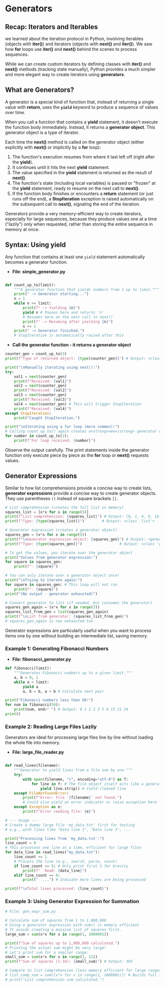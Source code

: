 

# Generators 

## Recap: Iterators and Iterables


we learned about the iteration protocol in Python, involving iterables (objects with **__iter__()**) and iterators (objects with **__next__()** and **__iter__()**). We saw how **for** loops use **iter()** and **next()** behind the scenes to process sequences.

While we can create custom iterators by defining classes with **__iter__()** and **__next__()** methods (tracking state manually), Python provides a much simpler and more elegant way to create iterators using **generators**.

## What are Generators?
<section id="what-are-generators"></section>

A generator is a special kind of function that, instead of returning a single value with **return**, uses the **`yield`** keyword to produce a sequence of values over time.

When you call a function that contains a **yield** statement, it doesn't execute the function body immediately. Instead, it returns a **generator object**. This generator object is a type of iterator.

Each time the **__next__()** method is called on the generator object (either explicitly with **next()** or implicitly by a **for** loop):

1.  The function's execution resumes from where it last left off (right after the **yield**).
2.  It continues until it hits the next **yield** statement.
3.  The value specified in the **yield** statement is returned as the result of **__next__()**.
4.  The function's state (including local variables) is paused or "frozen" at the **yield** statement, ready to resume on the next call to **__next__()**.
5.  If the function body finishes or encounters a **return** statement (or just runs off the end), a **StopIteration** exception is raised automatically on the subsequent call to **__next__()**, signaling the end of the iteration.

Generators provide a very memory-efficient way to create iterators, especially for large sequences, because they produce values one at a time ("lazily") only when requested, rather than storing the entire sequence in memory at once.

## Syntax: Using **yield**
<section id="syntax-using-yield"></section>

Any function that contains at least one `yield` statement automatically becomes a generator function.


* **File: simple_generator.py**
```python

def count_up_to(limit):
    """A generator function that yields numbers from 1 up to limit."""
    print(" -> Generator starting...")
    n = 1
    while n <= limit:
        print(f" -> Yielding {n}")
        yield n # Pauses here and returns 'n'
        # Resumes here on the next call to next()
        print(f" -> Resuming after yielding {n}")
        n += 1
    print(" -> Generator finished.")
    # StopIteration is automatically raised after this
```
* **Call the generator function - it returns a generator object**
```python
counter_gen = count_up_to(3)
print(f"Type of returned object: {type(counter_gen)}") # Output: <class 'generator'>

print("\nManually iterating using next():")
try:
    val1 = next(counter_gen)
    print(f"Received: {val1}")
    val2 = next(counter_gen)
    print(f"Received: {val2}")
    val3 = next(counter_gen)
    print(f"Received: {val3}")
    val4 = next(counter_gen) # This will trigger StopIteration
    print(f"Received: {val4}")
except StopIteration:
    print("Caught StopIteration.")

print("\nIterating using a for loop (more common):")
# Calling count_up_to() again creates a<strong>new</strong> generator object
for number in count_up_to(2):
    print(f"For loop received: {number}")        
```

Observe the output carefully. The print statements inside the generator function only execute piece by piece as the **for** loop or **next()** requests values.

## Generator Expressions
<section id="generator-expressions"></section>

Similar to how list comprehensions provide a concise way to create lists, **generator expressions** provide a concise way to create generator objects. They use parentheses `()` instead of square brackets `[]`.

```python
# List comprehension (creates the full list in memory)
squares_list = [x*x for x in range(5)]
print(f"List comprehension: {squares_list}") # Output: [0, 1, 4, 9, 16]
print(f"Type: {type(squares_list)}")        # Output: <class 'list'>

# Generator expression (creates a generator object)
squares_gen = (x*x for x in range(5))
print(f"\nGenerator expression object: {squares_gen}") # Output: <generator object ...>
print(f"Type: {type(squares_gen)}")                 # Output: <class 'generator'>

# To get the values, you iterate over the generator object
print("Values from generator expression:")
for square in squares_gen:
    print(f"- {square}")

# You can only iterate over a generator object once!
print("\nTrying to iterate again:")
for square in squares_gen: # This loop will not run
    print(f"- {square}")
print("(No output - generator exhausted)")

# Convert generator to list (if needed, but consumes the generator)
squares_gen_again = (x*x for x in range(3))
squares_list_from_gen = list(squares_gen_again)
print(f"\nList from generator: {squares_list_from_gen}")
# squares_gen_again is now exhausted too 
```

Generator expressions are particularly useful when you want to process items one by one without building an intermediate list, saving memory.

### Example 1: Generating Fibonacci Numbers
<section id="example-1-generating-fibonacci-numbers"></section>


* **File: fibonacci_generator.py**
```python
def fibonacci(limit):
    """Generates Fibonacci numbers up to a given limit."""
    a, b = 0, 1
    while a < limit:
        yield a
        a, b = b, a + b # Calculate next pair

print("Fibonacci numbers less than 50:")
for num in fibonacci(50):
    print(num, end=" ") # Output: 0 1 1 2 3 5 8 13 21 34
print()
```

### Example 2: Reading Large Files Lazily
<section id="example-2-reading-large-files-lazily"></section>
Generators are ideal for processing large files line by line without loading the whole file into memory.

* **File: large_file_reader.py**
```python

def read_lines(filename):
    """Generator to yield lines from a file one by one."""
    try:
        with open(filename, "r", encoding="utf-8") as f:
            for line in f: # The file object itself acts like a generator of lines
                yield line.strip() # Yield cleaned line
    except FileNotFoundError:
        print(f"Error: File '{filename}' not found.")
        # Could also yield an error indicator or raise exception here
    except Exception as e:
        print(f"Error reading file: {e}")

# --- Usage ---
# Create a dummy large file 'my_data.txt' first for testing
# e.g., with lines like "Data line 1", "Data line 2", ...

print("Processing lines from 'my_data.txt':")
line_count = 0
# This processes one line at a time, efficient for large files
for data_line in read_lines("my_data.txt"):
    line_count += 1
    # Process the line (e.g., search, parse, count)
    if line_count <= 5: # Only print first 5 for brevity
        print(f"  Read: {data_line}")
    elif line_count == 6:
        print("  ...") # Indicate more lines are being processed

print(f"\nTotal lines processed: {line_count}")
```

### Example 3: Using Generator Expression for Summation
<section id="example-3-using-generator-expression-for-summation"></section>

```python
# File: gen_expr_sum.py

# Calculate sum of squares from 1 to 1,000,000
# Using a generator expression with sum() is memory efficient
# It avoids creating a massive list of squares first.
large_sum = sum(x*x for x in range(1, 1000001))

print(f"Sum of squares up to 1,000,000 calculated.")
# Printing the actual sum might be very large!
# Let's print sum for a smaller range:
small_sum = sum(x*x for x in range(1, 11))
print(f"Sum of squares (1-10): {small_sum}") # Output: 385

# Compare to list comprehension (less memory efficient for large ranges)
# list_comp_sum = sum([x*x for x in range(1, 1000001)]) # Builds full list first
# print("List comprehension sum calculated.")
```


<Quiz questions={pythonQuiz} />